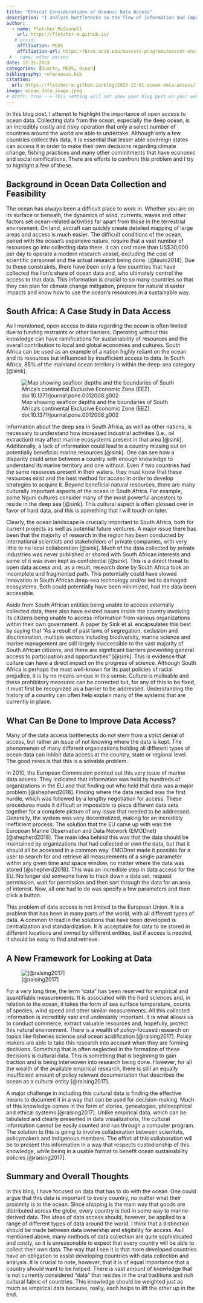 ```yaml
---
title: "Ethical Considerations of Oceanic Data Access"
description: "I analyze bottlenecks in the flow of information and important ethical consideratons in regards to ocean data"
author:
  - name: Fletcher McConnell
    url: https://fletcher-m.github.io/
   # orcid:
    affiliation: MEDS
    affiliation-url: https://bren.ucsb.edu/masters-programs/master-environmental-data-science/academics-meds
 # - name: other person
date: 12-11-2023
categories: [Quarto, MEDS, Ocean]
bibliography: references.bib
citation:
  url: https://fletcher-m.github.io/blog/2023-12-01-ocean-data-access/
image: ocean_data_image.jpeg
# draft: true --> This setting will not show your blog post on your website but you can still see from url
---
```


In this blog post, I attempt to highlight the importance of open access to ocean data. Collecting data from the ocean, especially the deep ocean, is an incredibly costly and risky operation that only a select number of countries around the world are able to undertake. Although only a few countries collect this data, it is essential that lesser able sovereign states can access it in order to make their own decisions regarding climate change, fishing practices and many other commitments that have economic and social ramifications. There are efforts to confront this problem and I try to highlight a few of these.  

## Background in Ocean Data Collection and Feasibility

The ocean has always been a difficult place to work in. Whether you are on its surface or beneath, the dynamics of wind, currents, waves and other factors set ocean-related activities far apart from those in the terrestrial environment. On land, aircraft can quickly create detailed mapping of large areas and access is much easier. The difficult conditions of the ocean, paired with the ocean's expansive nature, require that a vast number of resources go into collecting data there. It can cost more than US\$30,000 per day to operate a modern research vessel, excluding the cost of scientific personnel and the actual research being done. [@lauro2014]. Due to these constraints, there have been only a few countries that have collected the lion's share of ocean data and, who ultimately control the access to that data. This information is crucial to so many countries so that they can plan for climate change mitigation, prepare for natural disaster impacts and know how to use the ocean's resources in a sustainable way.

## South Africa: A Case Study in Data Access

As I mentioned, open access to data regarding the ocean is often limited due to funding restraints or other barriers. Operating without this knowledge can have ramifications for sustainability of resources and the overall contribution to local and global economies and cultures. South Africa can be used as an example of a nation highly reliant on the ocean and its resources but influenced by insufficient access to data. In South Africa, 85% of the mainland ocean territory is within the deep-sea category [@sink].

![Map showing seafloor depths and the boundaries of South Africa's continental Exclusive Economic Zone (EEZ). doi:10.1371/journal.pone.0012008.g002](Map-showing-seafloor-depths-and-the-boundaries-of-South-Africas-continental-Exclusive.png)

Information about the deep sea in South Africa, as well as other nations, is necessary to understand how increased industrial activities (i.e., oil extraction) may affect marine ecosystems present in that area [@sink]. Additionally, a lack of information could lead to a country missing out on potentially beneficial marine resources [@sink]. One can see how a disparity could arise between a country with enough knowledge to understand its marine territory and one without. Even if two countries had the same resources present in their waters, they must know that these resources exist and the best method for access in order to develop strategies to acquire it. Beyond beneficial natural resources, there are many culturally important aspects of the ocean in South Africa. For example, some Nguni cultures consider many of the most powerful ancestors to reside in the deep sea [@sink]. This cultural aspect is often glossed over in favor of hard data, and this is something that I will touch on later.

Clearly, the ocean landscape is crucially important to South Africa, both for current projects as well as potential future ventures. A major issue there has been that the majority of research in the region has been conducted by international scientists and stakeholders of private companies, with very little to no local collaboration [@sink]. Much of the data collected by private industries was never published or shared with South African interests and some of it was even kept as confidential [@sink]. This is a direct threat to open data access and, as a result, research done by South Africa took an incomplete and fragmented path. This potentially could have slowed innovation in South African deep-sea technology and/or led to damaged ecosystems. Both could potentially have been minimized, had the data been accessible.

Aside from South African entities being unable to access externally collected data, there also have existed issues inside the country involving its citizens being unable to access information from various organizations within their own government. A paper by Sink et al. encapsulates this best by saying that "As a result of past laws of segregation, exclusion and discrimination, multiple sectors including biodiversity, marine science and marine management are still largely inaccessible to the vast majority of South African citizens, and there are significant barriers preventing general access to participation and opportunities" [@sink]. This is evidence that culture can have a direct impact on the progress of science. Although South Africa is perhaps the most well-known for its past policies of racial prejudice, it is by no means unique in this sense. Culture is malleable and these prohibitory measures can be corrected but, for any of this to be fixed, it must first be recognized as a barrier to be addressed. Understanding the history of a country can often help explain many of the systems that are currently in place.

## What Can Be Done to Improve Data Access?

Many of the data access bottlenecks do not stem from a strict denial of access, but rather an issue of not knowing where the data is kept. The phenomenon of many different organizations holding all different types of ocean data can inhibit data access at the country, state or regional level. The good news is that this is a solvable problem.

In 2010, the European Commission pointed out this very issue of marine data access. They indicated that information was held by hundreds of organizations in the EU and that finding out who held that data was a major problem [@shepherd2018]. Finding where the data resided was the first hurdle, which was followed by a lengthy negotiation for access. These procedures made it difficult or impossible to piece different data sets together for a complete picture of any issue that needed to be addressed. Generally, the system was very decentralized, making for an incredibly inefficient process. The solution that the EU came up with was the European Marine Observation and Data Network (EMODnet) [@shepherd2018]. The main idea behind this was that the data should be maintained by organizations that had collected or own the data, but that it should all be accessed in a common way. EMODnet made it possible for a user to search for and retrieve all measurements of a single parameter within any given time and space window, no matter where the data was stored [@shepherd2018]. This was an incredible step in data access for the EU. No longer did someone have to track down a data set, request permission, wait for permission and then sort through the data for an area of interest. Now, all one had to do was specify a few parameters and then click a button.

This problem of data access is not limited to the European Union. It is a problem that has been in many parts of the world, with all different types of data. A common thread in the solutions that have been developed is centralization and standardization. It is acceptable for data to be stored in different locations and owned by different entities, but if access is needed, it should be easy to find and retrieve.

## A New Framework for Looking at Data

![\[\@raising2017\]](cultural_ocean.jpeg)

For a very long time, the term "data" has been reserved for empirical and quantifiable measurements. It is associated with the hard sciences and, in relation to the ocean, it takes the form of sea surface temperature, counts of species, wind speed and other similar measurements. All this collected information is incredibly vast and undeniably important. It is what allows us to conduct commerce, extract valuable resources and, hopefully, protect this natural environment. There is a wealth of policy-focused research on topics like fisheries science and ocean acidification [@raising2017]. Policy makers are able to take this research into account when they are forming decisions. Something that is often neglected in the formation of these decisions is cultural data. This is something that is beginning to gain traction and is being interwoven into research being done. However, for all the wealth of the available empirical research, there is still an equally insufficient amount of policy relevant documentation that describes the ocean as a cultural entity [@raising2017].

A major challenge in including this cultural data is finding the effective means to document it in a way that can be used for decision-making. Much of this knowledge comes in the form of stories, genealogies, philosophical and ethical systems [@raising2017]. Unlike empirical data, which can be tabulated and clearly presented in data visualizations, the cultural information cannot be easily counted and run through a computer program. The solution to this is going to involve collaboration between scientists, policymakers and indigenous members. The effort of this collaboration will be to present this information in a way that respects custodianship of this knowledge, while being in a usable format to benefit ocean sustainability policies [@raising2017].

## Summary and Overall Thoughts

In this blog, I have focused on data that has to do with the ocean. One could argue that this data is important to every country, no matter what their proximity is to the ocean. Since shipping is the main way that goods are distributed across the globe, every country is tied in some way to marine-derived data. The ideas of data access should, however, be applied to a range of different types of data around the world. I think that a distinction should be made between data ownership and eligibility for access. As I mentioned above, many methods of data collection are quite sophisticated and costly, so it is unreasonable to expect that every country will be able to collect their own data. The way that I see it is that more developed countries have an obligation to assist developing countries with data collection and analysis. It is crucial to note, however, that it is of equal importance that a country should want to be helped. There is vast amount of knowledge that is not currently considered "data" that resides in the oral traditions and rich cultural fabric of countries. This knowledge should be weighted just as much as empirical data because, really, each helps to lift the other up in the end.
